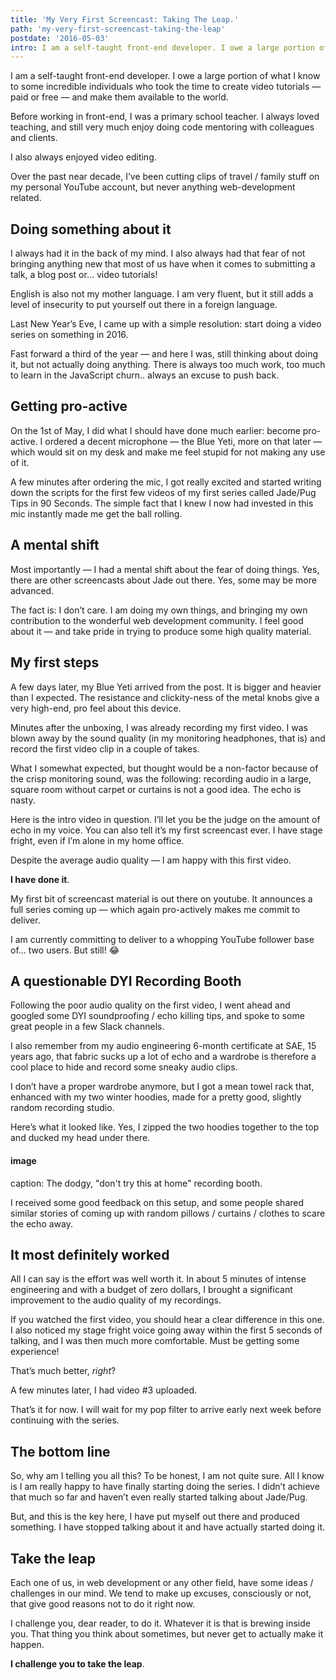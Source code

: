 ```yaml
---
title: 'My Very First Screencast: Taking The Leap.'
path: 'my-very-first-screencast-taking-the-leap'
postdate: '2016-05-03'
intro: I am a self-taught front-end developer. I owe a large portion of what I know to some incredible individuals who took the time to create video tutorials — paid or free — and make them available to the world.
---
```



<IntroText>
  I am a self-taught front-end developer. I owe a large portion of what I know
  to some incredible individuals who took the time to create video tutorials —
  paid or free — and make them available to the world.
</IntroText>

Before working in front-end, I was a primary school teacher. I always loved teaching, and still very much enjoy doing code mentoring with colleagues and clients.

I also always enjoyed video editing.

Over the past near decade, I’ve been cutting clips of travel / family stuff on my personal YouTube account, but never anything web-development related.

## Doing something about it

I always had it in the back of my mind. I also always had that fear of not bringing anything new that most of us have when it comes to submitting a talk, a blog post or… video tutorials!

English is also not my mother language. I am very fluent, but it still adds a level of insecurity to put yourself out there in a foreign language.

Last New Year’s Eve, I came up with a simple resolution: start doing a video series on something in 2016.

Fast forward a third of the year — and here I was, still thinking about doing it, but not actually doing anything. There is always too much work, too much to learn in the JavaScript churn.. always an excuse to push back.

## Getting pro-active

On the 1st of May, I did what I should have done much earlier: become pro-active. I ordered a decent microphone — the Blue Yeti, more on that later — which would sit on my desk and make me feel stupid for not making any use of it.

A few minutes after ordering the mic, I got really excited and started writing down the scripts for the first few videos of my first series called Jade/Pug Tips in 90 Seconds. The simple fact that I knew I now had invested in this mic instantly made me get the ball rolling.

## A mental shift

Most importantly — I had a mental shift about the fear of doing things. Yes, there are other screencasts about Jade out there. Yes, some may be more advanced.

The fact is: I don’t care. I am doing my own things, and bringing my own contribution to the wonderful web development community. I feel good about it — and take pride in trying to produce some high quality material.

## My first steps

A few days later, my Blue Yeti arrived from the post. It is bigger and heavier than I expected. The resistance and clickity-ness of the metal knobs give a very high-end, pro feel about this device.

Minutes after the unboxing, I was already recording my first video. I was blown away by the sound quality (in my monitoring headphones, that is) and record the first video clip in a couple of takes.

What I somewhat expected, but thought would be a non-factor because of the crisp monitoring sound, was the following: recording audio in a large, square room without carpet or curtains is not a good idea. The echo is nasty.

Here is the intro video in question. I’ll let you be the judge on the amount of echo in my voice. You can also tell it’s my first screencast ever. I have stage fright, even if I’m alone in my home office.

Despite the average audio quality — I am happy with this first video.

**I have done it**.

My first bit of screencast material is out there on youtube. It announces a full series coming up — which again pro-actively makes me commit to deliver.

I am currently committing to deliver to a whopping YouTube follower base of… two users. But still! 😂

## A questionable DYI Recording Booth

Following the poor audio quality on the first video, I went ahead and googled some DYI soundproofing / echo killing tips, and spoke to some great people in a few Slack channels.

I also remember from my audio engineering 6-month certificate at SAE, 15 years ago, that fabric sucks up a lot of echo and a wardrobe is therefore a cool place to hide and record some sneaky audio clips.

I don’t have a proper wardrobe anymore, but I got a mean towel rack that, enhanced with my two winter hoodies, made for a pretty good, slightly random recording studio.

Here’s what it looked like. Yes, I zipped the two hoodies together to the top and ducked my head under there.

#### image

caption: The dodgy, "don't try this at home" recording booth.

I received some good feedback on this setup, and some people shared similar stories of coming up with random pillows / curtains / clothes to scare the echo away.

## It most definitely worked

All I can say is the effort was well worth it. In about 5 minutes of intense engineering and with a budget of zero dollars, I brought a significant improvement to the audio quality of my recordings.

If you watched the first video, you should hear a clear difference in this one. I also noticed my stage fright voice going away within the first 5 seconds of talking, and I was then much more comfortable. Must be getting some experience!

That’s much better, _right_?

A few minutes later, I had video #3 uploaded.

That’s it for now. I will wait for my pop filter to arrive early next week before continuing with the series.

## The bottom line

So, why am I telling you all this? To be honest, I am not quite sure. All I know is I am really happy to have finally starting doing the series. I didn’t achieve that much so far and haven’t even really started talking about Jade/Pug.

But, and this is the key here, I have put myself out there and produced something. I have stopped talking about it and have actually started doing it.

## Take the leap

Each one of us, in web development or any other field, have some ideas / challenges in our mind. We tend to make up excuses, consciously or not, that give good reasons not to do it right now.

I challenge you, dear reader, to do it. Whatever it is that is brewing inside you. That thing you think about sometimes, but never get to actually make it happen.

**I challenge you to take the leap**.
